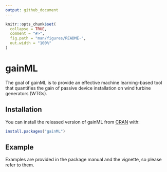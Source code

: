 ```yaml
---
output: github_document
---
```


<!-- README.md is generated from README.Rmd. Please edit that file -->

```r
knitr::opts_chunk$set(
  collapse = TRUE,
  comment = "#>",
  fig.path = "man/figures/README-",
  out.width = "100%"
)
```
# gainML

The goal of gainML is to provide an effective machine learning-based tool that quantifies the gain of passive device installation on wind turbine generators (WTGs).

## Installation

You can install the released version of gainML from [CRAN](https://CRAN.R-project.org) with:

``` r
install.packages("gainML")
```

## Example

Examples are provided in the package manual and the vignette, so please refer to them.
